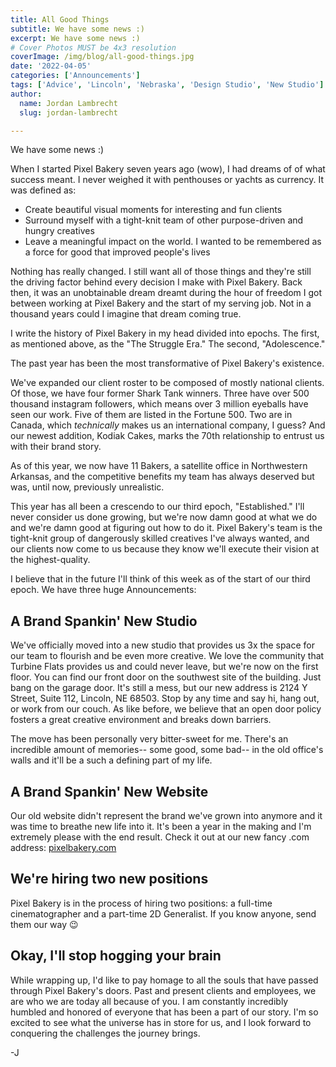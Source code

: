 ```yaml
---
title: All Good Things
subtitle: We have some news :)
excerpt: We have some news :)
# Cover Photos MUST be 4x3 resolution
coverImage: /img/blog/all-good-things.jpg
date: '2022-04-05'
categories: ['Announcements']
tags: ['Advice', 'Lincoln', 'Nebraska', 'Design Studio', 'New Studio']
author:
  name: Jordan Lambrecht
  slug: jordan-lambrecht

---
```

We have some news :)

When I started Pixel Bakery seven years ago (wow), I had dreams of of what success meant. I never weighed it with penthouses or yachts as currency. It was defined as:

-   Create beautiful visual moments for interesting and fun clients
-   Surround myself with a tight-knit team of other purpose-driven and hungry creatives
-   Leave a meaningful impact on the world. I wanted to be remembered as a force for good that improved people's lives

Nothing has really changed. I still want all of those things and they're still the driving factor behind every decision I make with Pixel Bakery. Back then, it was an unobtainable dream dreamt during the hour of freedom I got between working at Pixel Bakery and the start of my serving job. Not in a thousand years could I imagine that dream coming true.

I write the history of Pixel Bakery in my head divided into epochs. The first, as mentioned above, as the "The Struggle Era." The second, "Adolescence."

The past year has been the most transformative of Pixel Bakery's existence.

We've expanded our client roster to be composed of mostly national clients. Of those, we have four former Shark Tank winners. Three have over 500 thousand instagram followers, which means over 3 million eyeballs have seen our work. Five of them are listed in the Fortune 500. Two are in Canada, which *technically* makes us an international company, I guess? And our newest addition, Kodiak Cakes, marks the 70th relationship to entrust us with their brand story.

As of this year, we now have 11 Bakers, a satellite office in Northwestern Arkansas, and the competitive benefits my team has always deserved but was, until now, previously unrealistic.

This year has all been a crescendo to our third epoch, "Established." I'll never consider us done growing, but we're now damn good at what we do and we're damn good at figuring out how to do it. Pixel Bakery's team is the tight-knit group of dangerously skilled creatives I've always wanted, and our clients now come to us because they know we'll execute their vision at the highest-quality.

I believe that in the future I'll think of this week as of the start of our third epoch. We have three huge Announcements:

## A Brand Spankin' New Studio

We've officially moved into a new studio that provides us 3x the space for our team to flourish and be even more creative. We love the community that Turbine Flats provides us and could never leave, but we're now on the first floor. You can find our front door on the southwest site of the building. Just bang on the garage door. It's still a mess, but our new address is 2124 Y Street, Suite 112, Lincoln, NE 68503. Stop by any time and say hi, hang out, or work from our couch. As like before, we believe that an open door policy fosters a great creative environment and breaks down barriers.

The move has been personally very bitter-sweet for me. There's an incredible amount of memories-- some good, some bad-- in the old office's walls and it'll be a such a defining part of my life.

## A Brand Spankin' New Website

Our old website didn't represent the brand we've grown into anymore and it was time to breathe new life into it. It's been a year in the making and I'm extremely please with the end result. Check it out at our new fancy .com address: [pixelbakery.com](https://pixelbakery.com/)

## We're hiring two new positions

Pixel Bakery is in the process of hiring two positions: a full-time cinematographer and a part-time 2D Generalist. If you know anyone, send them our way 😉

## Okay, I'll stop hogging your brain

While wrapping up, I'd like to pay homage to all the souls that have passed through Pixel Bakery's doors. Past and present clients and employees, we are who we are today all because of you. I am constantly incredibly humbled and honored of everyone that has been a part of our story. I'm so excited to see what the universe has in store for us, and I look forward to conquering the challenges the journey brings.

-J

[](https://medium.com/m/signin?actionUrl=https%3A%2F%2Fmedium.com%2F_%2Fvote%2Fp%2F634c4989fd80&operation=register&redirect=https%3A%2F%2Fpixelbakery.medium.com%2Fall-good-things-634c4989fd80&user=Pixel+Bakery&userId=c5edb7b5d543&source=-----634c4989fd80---------------------clap_footer--------------)

[](https://medium.com/m/signin?actionUrl=https%3A%2F%2Fmedium.com%2F_%2Fvote%2Fp%2F634c4989fd80&operation=register&redirect=https%3A%2F%2Fpixelbakery.medium.com%2Fall-good-things-634c4989fd80&user=Pixel+Bakery&userId=c5edb7b5d543&source=-----634c4989fd80---------------------clap_footer--------------)

[](https://medium.com/m/signin?actionUrl=https%3A%2F%2Fmedium.com%2F_%2Fbookmark%2Fp%2F634c4989fd80&operation=register&redirect=https%3A%2F%2Fpixelbakery.medium.com%2Fall-good-things-634c4989fd80&source=--------------------------bookmark_footer--------------)